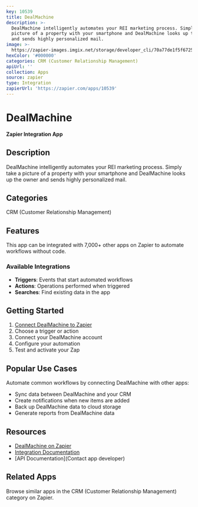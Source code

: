 ```yaml
---
key: 10539
title: DealMachine
description: >-
  DealMachine intelligently automates your REI marketing process. Simply take a
  picture of a property with your smartphone and DealMachine looks up the owner
  and sends highly personalized mail.
image: >-
  https://zapier-images.imgix.net/storage/developer_cli/70a77de1f5f6725ec0a70dcd68532adf.png?auto=format%2Ccompress&ixlib=python-3.0.0&q=50
hexColor: '#000000'
categories: CRM (Customer Relationship Management)
apiUrl: ''
collection: Apps
source: zapier
type: Integration
zapierUrl: 'https://zapier.com/apps/10539'
---
```

# DealMachine

**Zapier Integration App**

## Description

DealMachine intelligently automates your REI marketing process. Simply take a picture of a property with your smartphone and DealMachine looks up the owner and sends highly personalized mail.

## Categories

CRM (Customer Relationship Management)

## Features

This app can be integrated with 7,000+ other apps on Zapier to automate workflows without code.

### Available Integrations

- **Triggers**: Events that start automated workflows
- **Actions**: Operations performed when triggered
- **Searches**: Find existing data in the app

## Getting Started

1. [Connect DealMachine to Zapier](https://zapier.com/apps/10539)
2. Choose a trigger or action
3. Connect your DealMachine account
4. Configure your automation
5. Test and activate your Zap

## Popular Use Cases

Automate common workflows by connecting DealMachine with other apps:

- Sync data between DealMachine and your CRM
- Create notifications when new items are added
- Back up DealMachine data to cloud storage
- Generate reports from DealMachine data

## Resources

- [DealMachine on Zapier](https://zapier.com/apps/10539)
- [Integration Documentation](https://zapier.com/apps/10539/integrations)
- [API Documentation](Contact app developer)

## Related Apps

Browse similar apps in the CRM (Customer Relationship Management) category on Zapier.
